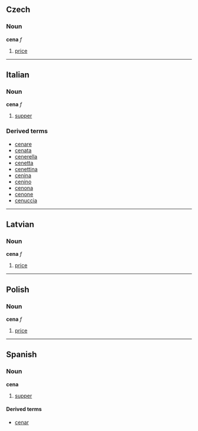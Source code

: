 ==Czech==
===Noun===
'''cena''' ''f''

# [[price]]

----

==Italian==
===Noun===
'''cena''' ''f''

# [[supper]]

===Derived terms===
*[[cenare]]
*[[cenata]]
*[[cenerella]]
*[[cenetta]]
*[[cenettina]]
*[[cenina]]
*[[cenino]]
*[[cenona]]
*[[cenone]]
*[[cenuccia]]

----

==Latvian==
===Noun===
'''cena''' ''f''

# [[price]]

----

==Polish==
===Noun===
'''cena''' ''f''

# [[price]]

----

==Spanish==
===Noun===
'''cena'''

# [[supper]]

====Derived terms====
*[[cenar]]